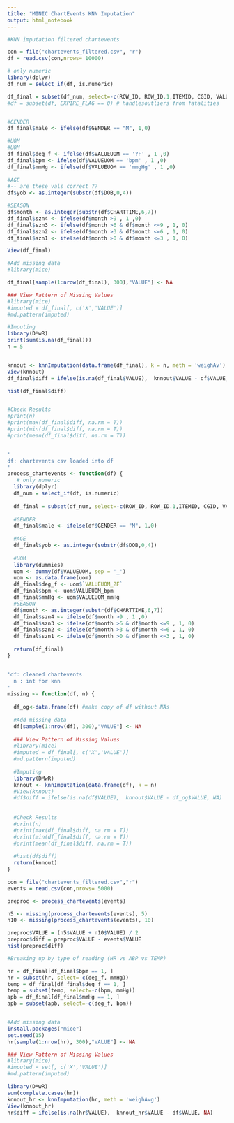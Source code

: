 ```yaml
---
title: "MINIC ChartEvents KNN Imputation"
output: html_notebook
---
```


```r
#KNN imputation filtered chartevents

con = file("chartevents_filtered.csv", "r")
df = read.csv(con,nrows= 10000)

# only numeric
library(dplyr)
df_num = select_if(df, is.numeric)

df_final = subset(df_num, select=-c(ROW_ID, ROW_ID.1,ITEMID, CGID, VALUENUM, ERROR, SUBJECT_ID.1 )) #HADM_ID, ICUSTAY_ID, 
#df = subset(df, EXPIRE_FLAG == 0) # handlesoutliers from fatalities 


#GENDER
df_final$male <- ifelse(df$GENDER == "M", 1,0)

#UOM
#UOM
df_final$deg_f <- ifelse(df$VALUEUOM == '?F' , 1 ,0)
df_final$bpm <- ifelse(df$VALUEUOM == 'bpm' , 1 ,0)
df_final$mmHg <- ifelse(df$VALUEUOM == 'mmgHg' , 1 ,0)
 
#AGE
#-- are these vals correct ??
df$yob <- as.integer(substr(df$DOB,0,4))

#SEASON
df$month <- as.integer(substr(df$CHARTTIME,6,7))
df_final$szn4 <- ifelse(df$month >9 , 1 ,0)
df_final$szn3 <- ifelse(df$month >6 & df$month <=9 , 1, 0)
df_final$szn2 <- ifelse(df$month >3 & df$month <=6 , 1, 0)
df_final$szn1 <- ifelse(df$month >0 & df$month <=3 , 1, 0)

View(df_final)

#Add missing data
#library(mice)

df_final[sample(1:nrow(df_final), 300),"VALUE"] <- NA

### View Pattern of Missing Values
#library(mice)
#imputed = df_final[, c('X','VALUE')]
#md.pattern(imputed)

#Imputing
library(DMwR)
print(sum(is.na(df_final)))
n = 5


knnout <- knnImputation(data.frame(df_final), k = n, meth = 'weighAv')
View(knnout)
df_final$diff = ifelse(is.na(df_final$VALUE),  knnout$VALUE - df$VALUE, NA)

hist(df_final$diff)


#Check Results
#print(n)
#print(max(df_final$diff, na.rm = T))
#print(min(df_final$diff, na.rm = T))
#print(mean(df_final$diff, na.rm = T))



```

```r
'
df: chartevents csv loaded into df
'
process_chartevents <- function(df) {
   # only numeric
  library(dplyr)
  df_num = select_if(df, is.numeric)
  
  df_final = subset(df_num, select=-c(ROW_ID, ROW_ID.1,ITEMID, CGID, VALUENUM, ERROR, SUBJECT_ID.1 )) #HADM_ID, ICUSTAY_ID, 
  
  #GENDER
  df_final$male <- ifelse(df$GENDER == "M", 1,0)
  
  #AGE
  df_final$yob <- as.integer(substr(df$DOB,0,4))
  
  #UOM
  library(dummies)
  uom <- dummy(df$VALUEUOM, sep = '_')
  uom <- as.data.frame(uom)
  df_final$deg_f <- uom$`VALUEUOM_?F`
  df_final$bpm <- uom$VALUEUOM_bpm
  df_final$mmHg <- uom$VALUEUOM_mmHg
  #SEASON
  df$month <- as.integer(substr(df$CHARTTIME,6,7))
  df_final$szn4 <- ifelse(df$month >9 , 1 ,0)
  df_final$szn3 <- ifelse(df$month >6 & df$month <=9 , 1, 0)
  df_final$szn2 <- ifelse(df$month >3 & df$month <=6 , 1, 0)
  df_final$szn1 <- ifelse(df$month >0 & df$month <=3 , 1, 0)
  
  return(df_final)
}


'df: cleaned chartevents
  n : int for knn
'
missing <- function(df, n) {
  
  df_og<-data.frame(df) #make copy of df without NAs
  
  #Add missing data
  df[sample(1:nrow(df), 300),"VALUE"] <- NA
  
  ### View Pattern of Missing Values
  #library(mice)
  #imputed = df_final[, c('X','VALUE')]
  #md.pattern(imputed)
  
  #Imputing
  library(DMwR)
  knnout <- knnImputation(data.frame(df), k = n)
  #View(knnout)
  #df$diff = ifelse(is.na(df$VALUE),  knnout$VALUE - df_og$VALUE, NA)
  
  
  #Check Results
  #print(n)
  #print(max(df_final$diff, na.rm = T))
  #print(min(df_final$diff, na.rm = T))
  #print(mean(df_final$diff, na.rm = T))
  
  #hist(df$diff)
  return(knnout)
}
```


```r
con = file("chartevents_filtered.csv","r")
events = read.csv(con,nrows= 5000)

preproc <- process_chartevents(events)

n5 <- missing(process_chartevents(events), 5)
n10 <- missing(process_chartevents(events), 10)

preproc$VALUE = (n5$VALUE + n10$VALUE) / 2
preproc$diff = preproc$VALUE - events$VALUE
hist(preproc$diff)

```


```r

#Breaking up by type of reading (HR vs ABP vs TEMP)

hr = df_final[df_final$bpm == 1, ]
hr = subset(hr, select=-c(deg_f, mmHg))
temp = df_final[df_final$deg_f == 1, ]
temp = subset(temp, select=-c(bpm, mmHg))
apb = df_final[df_final$mmHg == 1, ]
apb = subset(apb, select=-c(deg_f, bpm))


#Add missing data
install.packages("mice")
set.seed(15)
hr[sample(1:nrow(hr), 300),"VALUE"] <- NA

### View Pattern of Missing Values
#library(mice)
#imputed = set[, c('X','VALUE')]
#md.pattern(imputed)

library(DMwR)
sum(complete.cases(hr))
knnout_hr <- knnImputation(hr, meth = 'weighAvg')
View(knnout_hr)
hr$diff = ifelse(is.na(hr$VALUE),  knnout_hr$VALUE - df$VALUE, NA)

```

